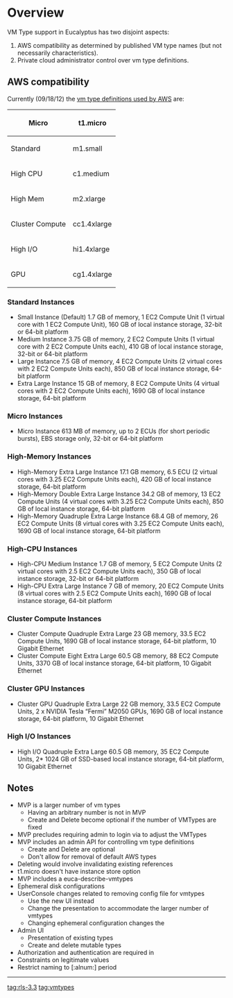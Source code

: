 
= Overview =

VM Type support in Eucalyptus has two disjoint aspects:

# AWS compatibility as determined by published VM type names (but not necessarily characteristics).
# Private cloud administrator control over vm type definitions.



== AWS compatibility ==
Currently (09/18/12) the [[http://aws.amazon.com/ec2/instance-types/|vm type definitions used by AWS]] are:
{|
! Micro 
| t1.micro 
|-
! Standard 
| m1.small 
| m1.medium 
| m1.large 
| m1.xlarge 
|-
! High CPU 
| c1.medium 
| c1.xlarge 
|- 
! High Mem 
| m2.xlarge 
| m2.2xlarge 
| m2.4xlarge 
|- 
! Cluster Compute 
| cc1.4xlarge 
| cc2.8xlarge
|-
! High I/O 
| hi1.4xlarge 
|-
! GPU 
| cg1.4xlarge 
|}

=== Standard Instances ===
* Small Instance (Default) 1.7 GB of memory, 1 EC2 Compute Unit (1 virtual core with 1 EC2 Compute Unit), 160 GB of local instance storage, 32-bit or 64-bit platform
* Medium Instance 3.75 GB of memory, 2 EC2 Compute Units (1 virtual core with 2 EC2 Compute Units each), 410 GB of local instance storage, 32-bit or 64-bit platform
* Large Instance 7.5 GB of memory, 4 EC2 Compute Units (2 virtual cores with 2 EC2 Compute Units each), 850 GB of local instance storage, 64-bit platform
* Extra Large Instance 15 GB of memory, 8 EC2 Compute Units (4 virtual cores with 2 EC2 Compute Units each), 1690 GB of local instance storage, 64-bit platform

=== Micro Instances ===
* Micro Instance 613 MB of memory, up to 2 ECUs (for short periodic bursts), EBS storage only, 32-bit or 64-bit platform

=== High-Memory Instances ===
* High-Memory Extra Large Instance 17.1 GB memory, 6.5 ECU (2 virtual cores with 3.25 EC2 Compute Units each), 420 GB of local instance storage, 64-bit platform
* High-Memory Double Extra Large Instance 34.2 GB of memory, 13 EC2 Compute Units (4 virtual cores with 3.25 EC2 Compute Units each), 850 GB of local instance storage, 64-bit platform
* High-Memory Quadruple Extra Large Instance 68.4 GB of memory, 26 EC2 Compute Units (8 virtual cores with 3.25 EC2 Compute Units each), 1690 GB of local instance storage, 64-bit platform

=== High-CPU Instances ===
* High-CPU Medium Instance 1.7 GB of memory, 5 EC2 Compute Units (2 virtual cores with 2.5 EC2 Compute Units each), 350 GB of local instance storage, 32-bit or 64-bit platform
* High-CPU Extra Large Instance 7 GB of memory, 20 EC2 Compute Units (8 virtual cores with 2.5 EC2 Compute Units each), 1690 GB of local instance storage, 64-bit platform

=== Cluster Compute Instances ===
* Cluster Compute Quadruple Extra Large 23 GB memory, 33.5 EC2 Compute Units, 1690 GB of local instance storage, 64-bit platform, 10 Gigabit Ethernet
* Cluster Compute Eight Extra Large 60.5 GB memory, 88 EC2 Compute Units, 3370 GB of local instance storage, 64-bit platform, 10 Gigabit Ethernet

=== Cluster GPU Instances ===
* Cluster GPU Quadruple Extra Large 22 GB memory, 33.5 EC2 Compute Units, 2 x NVIDIA Tesla “Fermi” M2050 GPUs, 1690 GB of local instance storage, 64-bit platform, 10 Gigabit Ethernet

=== High I/O Instances ===
* High I/O Quadruple Extra Large 60.5 GB memory, 35 EC2 Compute Units, 2* 1024 GB of SSD-based local instance storage, 64-bit platform, 10 Gigabit Ethernet

== Notes ==
* MVP is a larger number of vm types
** Having an arbitrary number is not in MVP
** Create and Delete become optional if the number of VMTypes are fixed
* MVP precludes requiring admin to login via to adjust the VMTypes
* MVP includes an admin API for controlling vm type definitions
** Create and Delete are optional
** Don't allow for removal of default AWS types
* Deleting would involve invalidating existing references
* t1.micro doesn't have instance store option
* MVP includes a euca-describe-vmtypes
* Ephemeral disk configurations
* UserConsole changes related to removing config file for vmtypes
** Use the new UI instead
** Change the presentation to accommodate the larger number of vmtypes
** Changing ephemeral configuration changes the 
* Admin UI 
** Presentation of existing types
** Create and delete mutable types
* Authorization and authentication are required in 
* Constraints on legitimate values
* Restrict naming to [:alnum:] period

----
[[tag:rls-3.3]]
[[tag:vmtypes]]
